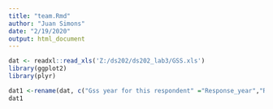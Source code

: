 ```yaml
---
title: "team.Rmd"
author: "Juan Simons"
date: "2/19/2020"
output: html_document
---
```



```r
dat <- readxl::read_xls('Z:/ds202/ds202_lab3/GSS.xls')
library(ggplot2)
library(plyr)
```

```r
dat1 <-rename(dat, c("Gss year for this respondent" ="Response_year","Respondent id number" = "id_number", "Marital status" = "marital_status", "Respondents sex" = "sex", "Political party affiliation" = "political_affiliation", "General happiness" = "happiness", "Ballot used for interview" = "Ballot" ))
dat1
```
